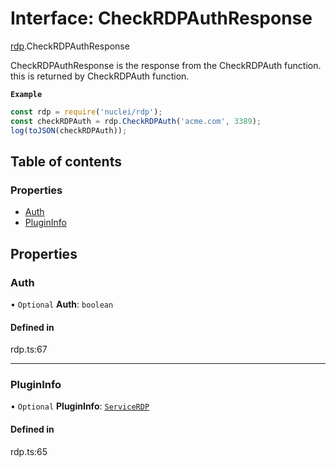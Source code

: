 # Interface: CheckRDPAuthResponse

[rdp](/templates/protocols/javascript/modules/rdp.md).CheckRDPAuthResponse

CheckRDPAuthResponse is the response from the CheckRDPAuth function.
this is returned by CheckRDPAuth function.

**`Example`**

```javascript
const rdp = require('nuclei/rdp');
const checkRDPAuth = rdp.CheckRDPAuth('acme.com', 3389);
log(toJSON(checkRDPAuth));
```

## Table of contents

### Properties

- [Auth](/templates/protocols/javascript/modules/rdp.CheckRDPAuthResponse.md#auth)
- [PluginInfo](/templates/protocols/javascript/modules/rdp.CheckRDPAuthResponse.md#plugininfo)

## Properties

### Auth

• `Optional` **Auth**: `boolean`

#### Defined in

rdp.ts:67

___

### PluginInfo

• `Optional` **PluginInfo**: [`ServiceRDP`](/templates/protocols/javascript/modules/rdp.ServiceRDP.md)

#### Defined in

rdp.ts:65
